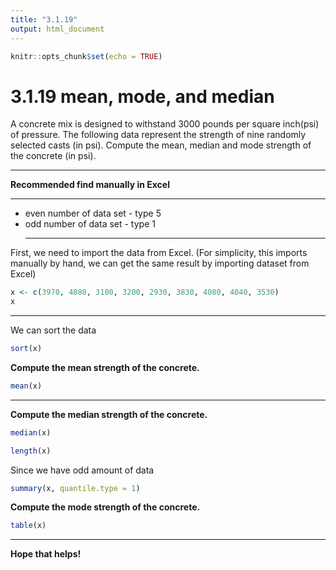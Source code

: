```yaml
---
title: "3.1.19"
output: html_document
---
```


```r
knitr::opts_chunk$set(echo = TRUE)
```

# 3.1.19 mean, mode, and median{-}

A concrete mix is designed to withstand 3000 pounds per square inch​ (psi) of pressure. The following data represent the strength of nine randomly selected casts​ (in psi). Compute the​ mean, median and mode strength of the concrete​ (in psi).
<br/>
<hr/>
**Recommended find manually in Excel **
<hr/>
* even number of data set - type 5
* odd number of data set - type 1
<hr/>

First, we need to import the data from Excel.
(For simplicity, this imports manually by hand, we can get the same result by importing dataset from Excel)
```r
x <- c(3970, 4080, 3100, 3200, 2930, 3830, 4080, 4040, 3530)
x
```
<hr />
We can sort the data
```r
sort(x)
```
**Compute the mean strength of the concrete.**

```r
mean(x)
```
<hr />
**Compute the median strength of the concrete.**

```r
median(x)
```

```r
length(x)
```
Since we have odd amount of data
```r
summary(x, quantile.type = 1)
```
**Compute the mode strength of the concrete.**

```r
table(x)
```
<hr/>
**Hope that helps!**